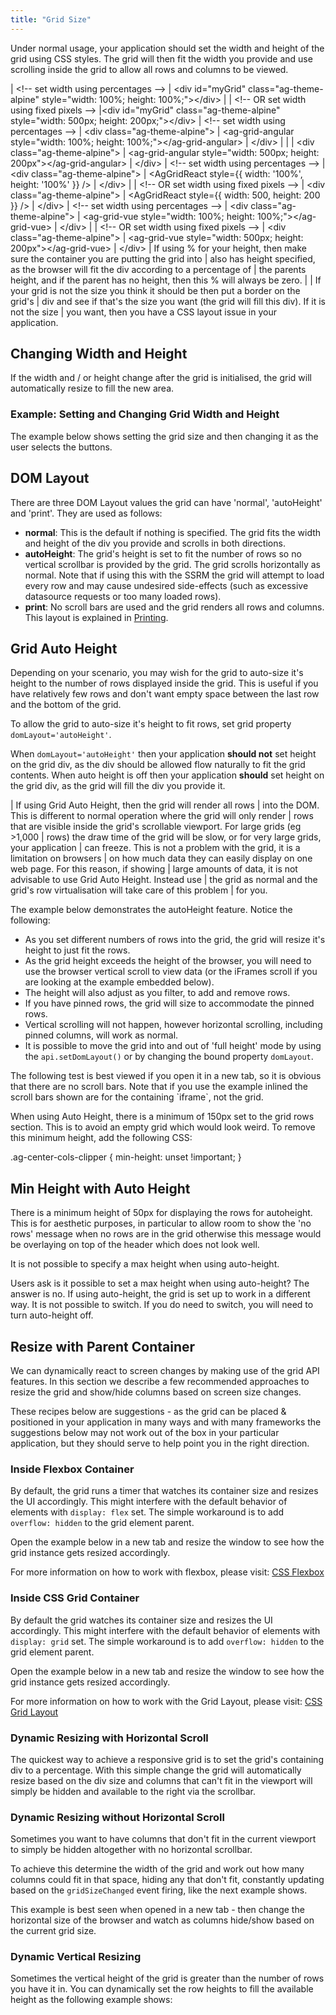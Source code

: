 ```yaml
---
title: "Grid Size"
---
```


Under normal usage, your application should set the width and height of the grid using CSS styles. The grid will then fit the width you provide and use scrolling inside the grid to allow all rows and columns to be viewed.

<framework-specific-section frameworks="javascript">
<snippet transform={false} language="html">
| &lt;!-- set width using percentages -->
| &lt;div id="myGrid" class="ag-theme-alpine" style="width: 100%; height: 100%;">&lt;/div>
|
| &lt;!-- OR set width using fixed pixels -->
|&lt;div id="myGrid" class="ag-theme-alpine" style="width: 500px; height: 200px;">&lt;/div>
</snippet>
</framework-specific-section>

<framework-specific-section frameworks="angular">
<snippet transform={false} language="html">
| &lt;!-- set width using percentages -->
| &lt;div class="ag-theme-alpine">
|     &lt;ag-grid-angular style="width: 100%; height: 100%;">&lt;/ag-grid-angular>
| &lt;/div>
|
| <!-- OR set width using fixed pixels -->
| &lt;div class="ag-theme-alpine">
|     &lt;ag-grid-angular style="width: 500px; height: 200px">&lt;/ag-grid-angular>
| &lt;/div>
</snippet>
</framework-specific-section>

<framework-specific-section frameworks="react">
<snippet transform={false} language="jsx">
| &lt;!-- set width using percentages -->
| &lt;div class="ag-theme-alpine">
|     &lt;AgGridReact style={{ width: '100%', height: '100%' }} />
| &lt;/div>
|
| &lt;!-- OR set width using fixed pixels -->
| &lt;div class="ag-theme-alpine">
|     &lt;AgGridReact style={{ width: 500, height: 200 }} />
| &lt;/div>
</snippet>
</framework-specific-section>

<framework-specific-section frameworks="vue">
<snippet transform={false} language="html">
| &lt;!-- set width using percentages -->
| &lt;div class="ag-theme-alpine">
|     &lt;ag-grid-vue style="width: 100%; height: 100%;">&lt;/ag-grid-vue>
| &lt;/div>
|
| &lt;!-- OR set width using fixed pixels -->
| &lt;div class="ag-theme-alpine">
|     &lt;ag-grid-vue style="width: 500px; height: 200px">&lt;/ag-grid-vue>
| &lt;/div>
</snippet>
</framework-specific-section>
 
<warning title="Pitfall When Using Percent Width & Height">
| If using % for your height, then make sure the container you are putting the grid into
| also has height specified, as the browser will fit the div according to a percentage of
| the parents height, and if the parent has no height, then this % will always be zero.
|
| If your grid is not the size you think it should be then put a border on the grid's
| div and see if that's the size you want (the grid will fill this div). If it is not the size
| you want, then you have a CSS layout issue in your application.
</warning>

## Changing Width and Height

If the width and / or height change after the grid is initialised, the grid will automatically resize to fill the new area.

### Example: Setting and Changing Grid Width and Height

The example below shows setting the grid size and then changing it as the user selects the buttons.

<GridExampleRunner title='Width & Height' name='width-and-height' type='mixed'></GridExampleRunner>

## DOM Layout

There are three DOM Layout values the grid can have 'normal', 'autoHeight' and 'print'. They are used as follows:

- **normal**: This is the default if nothing is specified. The grid fits the width and height of the div you provide and scrolls in both directions.
- **autoHeight**: The grid's height is set to fit the number of rows so no vertical scrollbar is provided by the grid. The grid scrolls horizontally as normal. Note that if using this with the SSRM the grid will attempt to load every row and may cause undesired side-effects (such as excessive datasource requests or too many loaded rows).
- **print**: No scroll bars are used and the grid renders all rows and columns. This layout is explained in [Printing](/printing/).

## Grid Auto Height

Depending on your scenario, you may wish for the grid to auto-size it's height to the number of rows displayed inside the grid. This is useful if you have relatively few rows and don't want empty space between the last row and the bottom of the grid.

To allow the grid to auto-size it's height to fit rows, set grid property `domLayout='autoHeight'`.

When `domLayout='autoHeight'` then your application **should not** set height on the grid div, as the div should be allowed flow naturally to fit the grid contents. When auto height is off then your application **should** set height on the grid div, as the grid will fill the div you provide it.

<warning title="Don't use Grid Auto Height when displaying large numbers of rows">
| If using Grid Auto Height, then the grid will render all rows
| into the DOM. This is different to normal operation where the grid will only render
| rows that are visible inside the grid's scrollable viewport. For large grids (eg >1,000
| rows) the draw time of the grid will be slow, or for very large grids, your application
| can freeze. This is not a problem with the grid, it is a limitation on browsers
| on how much data they can easily display on one web page. For this reason, if showing
| large amounts of data, it is not advisable to use Grid Auto Height. Instead use
| the grid as normal and the grid's row virtualisation will take care of this problem
| for you.
</warning>

The example below demonstrates the autoHeight feature. Notice the following:

- As you set different numbers of rows into the grid, the grid will resize it's height to just fit the rows.
- As the grid height exceeds the height of the browser, you will need to use the browser vertical scroll to view data (or the iFrames scroll if you are looking at the example embedded below).
- The height will also adjust as you filter, to add and remove rows.
- If you have pinned rows, the grid will size to accommodate the pinned rows.
- Vertical scrolling will not happen, however horizontal scrolling, including pinned columns, will work as normal.
- It is possible to move the grid into and out of 'full height' mode by using the `api.setDomLayout()` or by changing the bound property `domLayout`.

<note>
The following test is best viewed if you open it in a new tab, so it is obvious that there are no scroll bars.
Note that if you use the example inlined the scroll bars shown are for the containing `iframe`, not the grid.
</note>

<GridExampleRunner title='Auto Height' name='auto-height' type='generated' options='{ "enterprise": true, "exampleHeight": 660, "noStyle": 1, "myGridReference": 1, "modules": ["clientside", "rowgrouping", "menu", "columnpanel"] }'></GridExampleRunner>

When using Auto Height, there is a minimum of 150px set to the grid rows section. This is to avoid an empty grid which would look weird. To remove this minimum height, add the following CSS:

<snippet transform={false} language="css">
.ag-center-cols-clipper {
    min-height: unset !important;
}
</snippet>

## Min Height with Auto Height

There is a minimum height of 50px for displaying the rows for autoheight. This is for aesthetic purposes, in particular to allow room to show the 'no rows' message when no rows are in the grid otherwise this message would be overlaying on top of the header which does not look well.

It is not possible to specify a max height when using auto-height.

<note>
Users ask is it possible to set a max height when using auto-height? The answer is no.
If using auto-height, the grid is set up to work in a different way. It is not possible to switch.
If you do need to switch, you will need to turn auto-height off.
</note>

## Resize with Parent Container

We can dynamically react to screen changes by making use of the grid API features. In this section we describe a few recommended approaches to resize the grid and show/hide columns based on screen size changes.

<note>
These recipes below are suggestions - as the grid can be placed & positioned in your application in many ways and with many frameworks the suggestions below may not work out of the box in your particular application, but they should serve to help point you in the right direction.
</note>

### Inside Flexbox Container    

By default, the grid runs a timer that watches its container size and resizes the UI accordingly. This might interfere with the default behavior of elements with `display: flex` set. The simple workaround is to add `overflow: hidden` to the grid element parent.

Open the example below in a new tab and resize the window to see how the grid instance gets resized accordingly.

For more information on how to work with flexbox, please visit: <a href="https://www.w3schools.com/css/css3_flexbox.asp" target="_blank">CSS Flexbox</a>

<GridExampleRunner title='Grid Inside a Flexbox Container' name='flexbox' type='generated'></GridExampleRunner>

### Inside CSS Grid Container

By default the grid watches its container size and resizes the UI accordingly. This might interfere with the default behavior of elements with `display: grid` set. The simple workaround is to add `overflow: hidden` to the grid element parent.

Open the example below in a new tab and resize the window to see how the grid instance gets resized accordingly.

For more information on how to work with the Grid Layout, please visit: <a href="https://www.w3schools.com/css/css_grid.asp" target="_blank">CSS Grid Layout</a>

<GridExampleRunner title='Grid Inside a CSS Grid Container' name='css-grid' type='generated'></GridExampleRunner>

### Dynamic Resizing with Horizontal Scroll

The quickest way to achieve a responsive grid is to set the grid's containing div to a percentage. With this simple change the grid will automatically resize based on the div size and columns that can't fit in the viewport will simply be hidden and available to the right via the scrollbar.

<GridExampleRunner title='Dynamic horizontal resizing with scroll' name='example' type='generated'></GridExampleRunner>

### Dynamic Resizing without Horizontal Scroll

Sometimes you want to have columns that don't fit in the current viewport to simply be hidden altogether with no horizontal scrollbar.

To achieve this determine the width of the grid and work out how many columns could fit in that space, hiding any that don't fit, constantly updating based on the `gridSizeChanged` event firing, like the next example shows.

This example is best seen when opened in a new tab - then change the horizontal size of the browser and watch as columns hide/show based on the current grid size.

<GridExampleRunner title='Dynamic horizontal resizing without scroll' name='example1' type='generated'></GridExampleRunner>

### Dynamic Vertical Resizing

Sometimes the vertical height of the grid is greater than the number of rows you have it in.  You can dynamically set the row heights to fill the available height as the following example shows:

<GridExampleRunner title='Dynamic vertical resizing' name='example2' type='generated'></GridExampleRunner>
